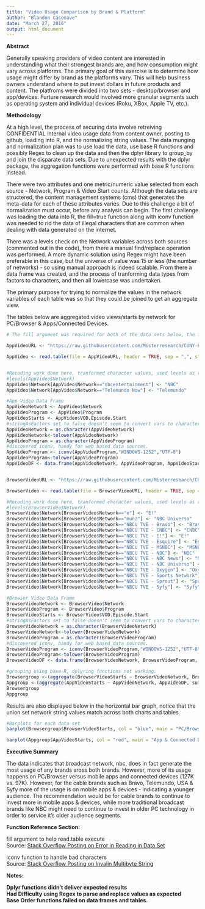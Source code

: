 ```yaml
---
title: "Video Usage Comparison by Brand & Platform"
author: "Blandon Casenave"
date: "March 27, 2016"
output: html_document
---
```


<b>Abstract</b><br>

Generally speaking providers of video content are interested in understanding what their strongest brands are, and how consumption might vary across platforms. The primary goal of this exercise is to determine how usage might differ by brand as the platforms vary. This will help business owners understand where to put invest dollars in future products and content. The platfroms were divided into two sets - desktop/browser and app/devices.  Furture research would involved more granular segments such as operating system and individual devices (Roku, XBox, Apple TV, etc.).

<b>Methodology</b><br>

At a high level, the process of securing data involve retreiving CONFIDENTIAL internal video usage data from content owner, posting to github, loading into R, and the normalizing string values. The data munging and normalization plan was to use load the data, use base R functions and possibly Regex to clean up the data and then the dplyr library to group_by and join the disparate data sets. Due to unexpected results with the dplyr package, the aggregation functions were performed with base R functions instead.  

There were two attributes and one metric/numeric value selected from each source - Network, Program & Video Start counts. Although the data sets are structered, the content management systems (cms) that generates the meta-data for each of these attributes varies. Due to this challenge a bit of normalization must occur, before any analysis can begin. The first challenge was loading the data into R, the fill=true function along with iconv function was needed to rid the data of illegal characters that are common when dealing with data generated on the internet. 

There was a levels check on the Network variables across both sources (commented out in the code), from there a manual find/replace operation was performed. A more dynamic solution using Regex might have been preferable in this case, but the universe of value was 15 or less (the number of networks) - so using manual approach is indeed scalable. From there a data frame was created, and the process of tranforming data types from factors to characters, and then all lowercase was undertaken. 

The primary purpose for trying to normalize the values in the network variables of each table was so that they could be joined to get an aggregate view.

The tables below are aggregated video views/starts by network for PC/Browser & Apps/Connected Devices. 

```r

# The fill argument was required for both of the data sets below, the first time I encountered the error scan message.

AppVideoURL <- "https://raw.githubusercontent.com/Misterresearch/CUNY-Projects/master/Digital%20App%20Video%20Consumption.csv"

AppVideo <- read.table(file = AppVideoURL, header = TRUE, sep = ",", strip.white = TRUE, na.strings = "", fill = TRUE)


#Recoding work done here, tranformed character values, used levels as reference.
#levels(AppVideo$Network)
AppVideo$Network[AppVideo$Network=="nbcentertainment"] <- "NBC"
AppVideo$Network[AppVideo$Network=="Telemundo Now"] <- "Telemundo"

#App Video Data Frame
AppVideoNetwork <- AppVideo$Network
AppVideoProgram <- AppVideo$Program
AppVideoStarts <- AppVideo$VOD.Episode.Start
#stringAsFactors set to false doesn't seem to convert vars to characters.
AppVideoNetwork = as.character(AppVideoNetwork)
AppVideoNetwork<-tolower(AppVideoNetwork)
AppVideoProgram = as.character(AppVideoProgram)
#discovered iconv, handy for web based data sources.
AppVideoProgram <- iconv(AppVideoProgram,"WINDOWS-1252","UTF-8")
AppVideoProgram<-tolower(AppVideoProgram)
AppVideoDF <- data.frame(AppVideoNetwork, AppVideoProgram, AppVideoStarts, row.names = NULL, check.rows = FALSE, stringsAsFactors = FALSE)


BrowserVideoURL <- "https://raw.githubusercontent.com/Misterresearch/CUNY-Projects/master/Digital%20Desktop%20Video%20Consumption.csv"

BrowserVideo <- read.table(file = BrowserVideoURL, header = TRUE, sep = ",", strip.white = TRUE, na.strings = "", fill = TRUE)

#Recoding work done here, tranformed character values, used levels as reference.
#levels(BrowserVideo$Network)
BrowserVideo$Network[BrowserVideo$Network=="e"] <- "E!"
BrowserVideo$Network[BrowserVideo$Network=="mun2"] <- "NBC Universo"
BrowserVideo$Network[BrowserVideo$Network=="NBCU TVE - Bravo"] <- "Bravo"
BrowserVideo$Network[BrowserVideo$Network=="NBCU TVE - CNBC"] <- "CNBC"
BrowserVideo$Network[BrowserVideo$Network=="NBCU TVE - E!"] <- "E!"
BrowserVideo$Network[BrowserVideo$Network=="NBCU TVE - Esquire"] <- "Esquire"
BrowserVideo$Network[BrowserVideo$Network=="NBCU TVE - MSNBC"] <- "MSNBC"
BrowserVideo$Network[BrowserVideo$Network=="NBCU TVE - NBC"] <- "NBC"
BrowserVideo$Network[BrowserVideo$Network=="NBCU TVE - NBC News"] <- "NBC News"
BrowserVideo$Network[BrowserVideo$Network=="NBCU TVE - NBC Universo"] <- "NBC Universo"
BrowserVideo$Network[BrowserVideo$Network=="NBCU TVE - Oxygen"] <- "Oxygen"
BrowserVideo$Network[BrowserVideo$Network=="NBCU TVE - Sports Network"] <- "Sports Network"
BrowserVideo$Network[BrowserVideo$Network=="NBCU TVE - Sprout"] <- "Sprout"
BrowserVideo$Network[BrowserVideo$Network=="NBCU TVE - Syfy"] <- "Syfy"

#Browser Video Data Frame
BrowserVideoNetwork <- BrowserVideo$Network
BrowserVideoProgram <- BrowserVideo$Program
BrowserVideoStarts <- BrowserVideo$VOD.Episode.Start
#stringAsFactors set to false doesn't seem to convert vars to characters.
BrowserVideoNetwork = as.character(BrowserVideoNetwork)
BrowserVideoNetwork<-tolower(BrowserVideoNetwork)
BrowserVideoProgram = as.character(BrowserVideoProgram)
#discovered iconv, handy for web based data sources.
BrowserVideoProgram <- iconv(BrowserVideoProgram,"WINDOWS-1252","UTF-8")
BrowserVideoProgram<-tolower(BrowserVideoProgram)
BrowserVideoDF <- data.frame(BrowserVideoNetwork, BrowserVideoProgram, BrowserVideoStarts, stringsAsFactors = FALSE)

#grouping using base R, dplyring functions not working.
Browsergroup <-(aggregate(BrowserVideoStarts ~ BrowserVideoNetwork, BrowserVideoDF, sum))
Appgroup <-(aggregate(AppVideoStarts ~ AppVideoNetwork, AppVideoDF, sum))
Browsergroup
Appgroup
```

Results are also displayed below in the horizontal bar graph, notice that the union set network string values match across both charts and tables.  

```r
#Barplots for each data set
barplot(Browsergroup$BrowserVideoStarts, col = "blue", main = "PC/Browser Views by Network", xlab = "Video Starts", border = "red", horiz = TRUE, beside = TRUE, names.arg = Browsergroup$BrowserVideoNetwork, cex.names = .6, cex.axis = .6, las=2)

barplot(Appgroup$AppVideoStarts, col = "red", main = "App & Connected Device Views by Network", xlab = "Video Starts", border = "blue", horiz = TRUE, beside = TRUE, names.arg = Appgroup$AppVideoNetwork, cex.names = .6, cex.axis = .6, las=2)
```

<b>Executive Summary</b><br>

The data indicates that broadcast network, nbc, does in fact generate the most usage of any brands aross both brands. However, more of its usage happens on PC/Browser versus mobile apps and connected devices (127K vs. 97K).  However, for the cable brands such as Bravo, Telemundo, USA & Syfy more of the usage is on mobile apps & devices - indicating a younger audience. The recommendation would be for cable brands to continue to invest more in mobile apps & devices, while more traditional broadcast brands like NBC might need to continue to invest in older PC technology in order to service it's older audience segments.  

<b>Function Reference Section:</b>

fill argument to help read.table execute<br>
Source: <a href=http://stackoverflow.com/questions/18161009/error-in-reading-in-data-set-in-r>Stack Overflow Posting on Error in Reading in Data Set</a>

iconv function to handle bad characters<br>
Source: <a href=http://stackoverflow.com/questions/13187605/error-in-tolower-invalid-multibyte-string>Stack Overflow Posting on Invalin Multibyte String</a>

<b>Notes:<b><br>

Dplyr functions didn't deliver expected results<br>
Had Difficulty using Regex to parse and replace values as expected<br>
Base Order functions failed on data frames and tables.<br> 

